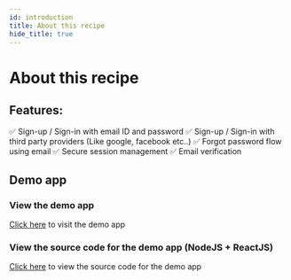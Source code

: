 ```yaml
---
id: introduction
title: About this recipe
hide_title: true
---
```


# About this recipe

## Features:

✅ Sign-up / Sign-in with email ID and password
✅ Sign-up / Sign-in with third party providers (Like google, facebook etc..)
✅ Forgot password flow using email
✅ Secure session management
✅ Email verification

## Demo app

### View the demo app

[Click here](https://thirdpartyemailpassword.demo.supertokens.com/) to visit the demo app

### View the source code for the demo app (NodeJS + ReactJS)

[Click here](https://github.com/supertokens/supertokens-auth-react/tree/master/examples/with-thirdpartyemailpassword) to view the source code for the demo app
